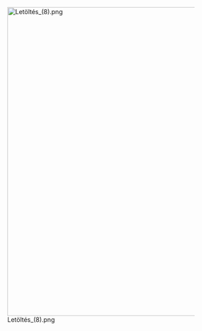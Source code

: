 <p style="text-align:center;">[[File:Letöltés_(8).png|thumb|700px]]</p>

<p style="text-align:center;">
</p>

<p style="text-align:center;">
</p>